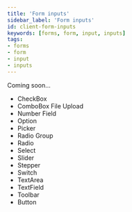 ```yaml
---
title: 'Form inputs'
sidebar_label: 'Form inputs'
id: client-form-inputs
keywords: [forms, form, input, inputs]
tags:
- forms
- form
- input
- inputs
---
```


Coming soon...

- CheckBox 
- ComboBox File Upload 
- Number Field 
- Option 
- Picker 
- Radio Group 
- Radio 
- Select 
- Slider 
- Stepper 
- Switch 
- TextArea 
- TextField 
- Toolbar 
- Button 